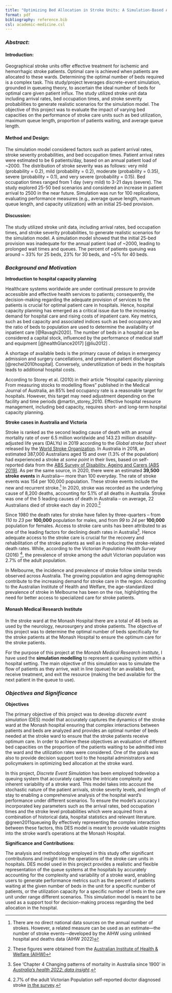 ```yaml
---
title: "Optimizing Bed Allocation in Stroke Units: A Simulation-Based Analysis"
format: pdf
bibliography: reference.bib
csl: academic-medicine.csl
---
```


### ***Abstract***:

#### **Introduction**:

Geographical stroke units offer effective treatment for ischemic and hemorrhagic stroke patients. Optimal care is achieved when patients are allocated to these wards. Determining the optimal number of beds required is a complex task. This study/project leverages discrete-event simulation, grounded in queueing theory, to ascertain the ideal number of beds for optimal care given patient influx. The study utilized stroke unit data including arrival rates, bed occupation times, and stroke severity probabilities to generate realistic scenarios for the simulation model. The objective of this project was to evaluate the impact of varying bed capacities on the performance of stroke care units such as bed utilization, maximum queue length, proportion of patients waiting, and average queue length.

#### **Method and Design**:

The simulation model considered factors such as patient arrival rates, stroke severity probabilities, and bed occupation times. Patient arrival rates were estimated to be 6 patients/day, based on an annual patient load of \~2000. The distribution of stroke severity was as follows: very mild (probability = 0.2), mild (probability = 0.2), moderate (probability = 0.35), severe (probability = 0.1), and very severe (probability = 0.15). Bed occupation times ranged from 1 day (very mild) to 3-21 days (severe). The study explored 25-50 bed scenarios and considered an increase in patient arrival to 2500 in the near future. Simulation was run for 100 replications, evaluating performance measures (e.g., average queue length, maximum queue length, and capacity utilization) with an initial 25-bed provision.

#### **Discussion:**

The study utilized stroke unit data, including arrival rates, bed occupation times, and stroke severity probabilities, to generate realistic scenarios for the simulation model. A simulation model showed that the initial 25-bed provision was inadequate for the annual patient load of \~2000, leading to prolonged wait times and queues. The percent of patients queuing was around \~ 33% for 25 beds, 23% for 30 beds, and \~5% for 40 beds.

### ***Background and Motivation***

**Introduction to hospital capacity planning**

Healthcare systems worldwide are under continual pressure to provide accessible and effective health services to patients; consequently, the decision-making regarding the adequate provision of services to the patients is crucial for optimal patient care in hospitals. Hence, hospital capacity planning has emerged as a critical issue due to the increasing demand for hospital care and rising costs of inpatient care. Key metrics, such as bed capacity and associated indices such as bed occupancy and the ratio of beds to population are used to determine the availability of inpatient care [@Ravaghi2020]. The number of beds in a hospital can be considered a capital stock, influenced by the performance of medical staff and equipment [@healthGlance2017] [@liu2012] .

A shortage of available beds is the primary cause of delays in emergency admission and surgery cancellations, and premature patient discharge [@rechel2010hospital]. Conversely, underutilization of beds in the hospitals leads to additional hospital costs.

According to Storey et al. (2010) in their article "Hospital capacity planning: From measuring stocks to modelling flows" published in the Medical Journal of Australia, an 85% bed occupancy rate is a reasonable target for hospitals. However, this target may need adjustment depending on the facility and time periods @martin_storey_2010. Effective hospital resource management, including bed capacity, requires short- and long-term hospital capacity planning.

**Stroke cases in Australia and Victoria**

Stroke is ranked as the second leading cause of death with an annual mortality rate of over 6.5 million worldwide and 143.23 million disability-adjusted life years (DALYs) in 2019 according to the *Global stroke fact sheet* released by the [World Stroke Organization](https://www.world-stroke.org/news-and-blog/news/wso-global-stroke-fact-sheet-2022). In Australia in 2018, an estimated 387,000 Australians aged 15 and over (1.3% of the population) had experienced a stroke at *some point* in their lives, based on self-reported data from the [ABS Survey of Disability, Ageing and Carers (ABS 2019)](https://www.aihw.gov.au/reports/heart-stroke-vascular-diseases/hsvd-facts/contents/heart-stroke-and-vascular-disease-subtypes/stroke). As per the same source, in 2020, there were an estimated **39,500 stroke events** in Australia--- more than 100 everyday. The rate of stroke events was 154 per 100,000 population. These stroke events include the new and recurrent stroke.[^1] In 2020, stroke was recorded as the underlying cause of 8,200 deaths, accounting for 5.1% of all deaths in Australia. Stroke was one of the 5 leading causes of death in Australia -- on average, 22 Australians died of stroke each day in 2020.[^2]

[^1]: There are no direct national data sources on the annual number of strokes. However, a related measure can be used as an estimate---the number of stroke events---developed by the AIHW using unlinked hospital and deaths data (AIHW 2022)

[^2]: These figures were obtained from the [Australian Institute of Health & Welfare (AIHW)](https://www.aihw.gov.au/reports/heart-stroke-vascular-diseases/hsvd-facts/contents/summary-of-coronary-heart-disease-and-stroke/stroke)

Since 1980 the death rates for stroke have fallen by three-quarters -- from *110 to 23* per **100,000** population for males, and from *99 to 24* per **100,000** population for females. Access to stroke care units has been attributed to as one of the leading factors for declining death rates in Australia[^3]. Hence adequate access to the stroke care is crucial for the recovery and rehabilitation of the stroke patients as well as in reducing the stroke-related death rates. While, according to the *Victorian Population Health Survey* (2016) [^4], the prevalence of stroke among the adult Victorian population was 2.7% of the adult population.

[^3]: See 'Chapter 4 Changing patterns of mortality in Australia since 1900' in [*Australia's health 2022: data insight*](https://www.aihw.gov.au/reports/australias-health/australias-health-2022-data-insights).

[^4]: 2.7% of the adult Victorian Population self-reported doctor diagnosed stroke [in the survey](https://www.health.vic.gov.au/population-health-systems/victorian-population-health-survey-2016).

In Melbourne, the incidence and prevalence of stroke follow similar trends observed across Australia. The growing population and aging demographic contribute to the increasing demand for stroke care in the region. According to the Australian Institute of Health and Welfare, the age-standardized prevalence of stroke in Melbourne has been on the rise, highlighting the need for better access to specialized care for stroke patients.

#### Monash Medical Research Institute

In the stroke ward at the Monash Hospital there are a total of 46 beds as used by the neurology, neurosurgery and stroke patients. The objective of this project was to determine the optimal number of beds specifically for the stroke patients at the Monash Hospital to ensure the optimum care for the stroke patients.

For the purpose of this project at the *Monash Medical Research institute*, I have used the **simulation modelling** to represent a queuing system within a hospital setting. The main objective of this simulation was to simulate the flow of patients as they arrive, wait in line (queue) for an available bed, receive treatment, and exit the resource (making the bed available for the next patient in the queue to use).

### *Objectives and Significance*

**Objectives**

The primary objective of this project was to develop *discrete event simulation* (DES) model that accurately captures the dynamics of the stroke ward at the Monash hospital ensuring that complex interactions between patients and beds are analyzed and provides an optimal number of beds needed at the stroke ward to ensure that the stroke patients receive optimum care. In order to achieve these objectives an evaluation of different bed capacities on the proportion of the patients waiting to be admitted into the ward and the utilization rates were considered. One of the goals was also to provide decision support tool to the hospital administrators and policymakers in optimizing bed allocation at the stroke ward.

In this project, *Discrete Event Simulation* has been employed todevelop a queuing system that accurately captures the intricate complexity and inherent variability of a stroke ward. This model takes into account the stochastic nature of the patient arrivals, stroke severity levels, and length of stay to enabling a comprehensive analysis of the hospital ward's performance under different scenarios. To ensure the model's accuracy I incorporated key parameters such as the arrival rates, bed occupation times and the stroke level probabilities which were acquired from a combination of historical data, hospital statistics and relevant literature. @green2011queueing By effectively representing the complex interaction between these factors, this DES model is meant to provide valuable insights into the stroke ward's operations at the Monash Hospital.

**Significance and Contributions**:

The analysis and methodology employed in this study offer significant contributions and insight into the operations of the stroke care units in hospitals. DES model used in this project provides a realistic and flexible representation of the queue systems at the hospitals by accurately accounting for the complexity and variability of a stroke ward, enabling users to generate performance metrics such as the percent of patients waiting at the given number of beds in the unit for a specific number of patients, or the utilization capacity for a specific number of beds in the care unit under range different scenarios. This simulation model is meant to be used as a support tool for decision-making process regarding the bed allocation in the hospital.
